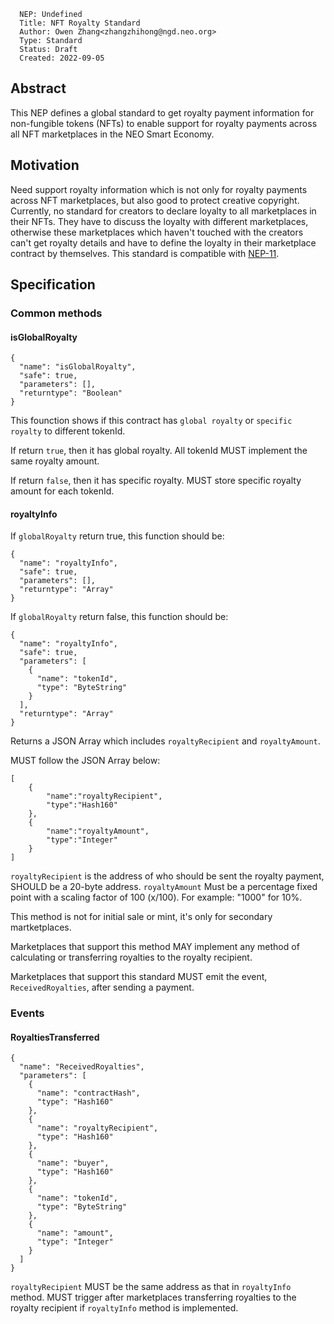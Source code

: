 <pre>
  NEP: Undefined
  Title: NFT Royalty Standard
  Author: Owen Zhang<zhangzhihong@ngd.neo.org>
  Type: Standard
  Status: Draft
  Created: 2022-09-05
</pre>

==Abstract==

This NEP defines a global standard to get royalty payment information for non-fungible tokens (NFTs) to enable support for royalty payments across all NFT marketplaces in the NEO Smart Economy.

==Motivation==

Need support royalty information which is not only for royalty payments across NFT marketplaces, but also good to protect creative copyright. Currently, no standard for creators to declare loyalty to all marketplaces in their NFTs. They have to discuss the loyalty with different marketplaces, otherwise these marketplaces which haven't touched with the creators can't get royalty details and have to define the loyalty in their marketplace contract by themselves. This standard is compatible with [https://github.com/neo-project/proposals/blob/master/nep-11.mediawiki NEP-11]. 

==Specification==

===Common methods===

====isGlobalRoyalty====

<pre>
{
  "name": "isGlobalRoyalty",
  "safe": true,
  "parameters": [],
  "returntype": "Boolean"
}
</pre>

This founction shows if this contract has <code>global royalty</code> or <code>specific royalty</code> to different tokenId. 

If return <code>true</code>, then it has global royalty.  All tokenId MUST implement the same royalty amount.

If return <code>false</code>, then it has specific royalty. MUST store specific royalty amount for each tokenId.

====royaltyInfo====

If <code>globalRoyalty</code> return true, this function should be:

<pre>
{
  "name": "royaltyInfo",
  "safe": true,
  "parameters": [],
  "returntype": "Array"
}
</pre>

If <code>globalRoyalty</code> return false, this function should be:

<pre>
{
  "name": "royaltyInfo",
  "safe": true,
  "parameters": [
    {
      "name": "tokenId",
      "type": "ByteString"
    }
  ],
  "returntype": "Array"
}
</pre>

Returns a JSON Array which includes <code>royaltyRecipient</code> and <code>royaltyAmount</code>.

MUST follow the JSON Array below:
<pre>
[
    {
        "name":"royaltyRecipient",
        "type":"Hash160"
    },
    {
        "name":"royaltyAmount",
        "type":"Integer"
    }
]
</pre>
<code>royaltyRecipient</code> is the address of who should be sent the royalty payment, SHOULD be a 20-byte address.
<code>royaltyAmount</code>  Must be a percentage fixed point with a scaling factor of 100 (x/100). For example: "1000" for 10%.

This method is not for initial sale or mint, it's only for secondary martketplaces.

Marketplaces that support this method MAY implement any method of calculating or transferring royalties to the royalty recipient.

Marketplaces that support this standard MUST emit the event, <code>ReceivedRoyalties</code>, after sending a payment.

===Events===

====RoyaltiesTransferred====

<pre>
{
  "name": "ReceivedRoyalties",
  "parameters": [
    {
      "name": "contractHash",
      "type": "Hash160"
    },
    {
      "name": "royaltyRecipient",
      "type": "Hash160"
    },
    {
      "name": "buyer",
      "type": "Hash160"
    },
    {
      "name": "tokenId",
      "type": "ByteString"
    },
    {
      "name": "amount",
      "type": "Integer"
    }
  ]
}
</pre>

<code>royaltyRecipient</code> MUST be the same address as that in <code>royaltyInfo</code> method.
MUST trigger after marketplaces transferring royalties to the royalty recipient if <code>royaltyInfo</code> method is implemented.


